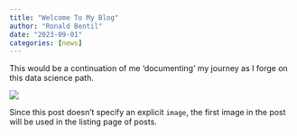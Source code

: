 ```yaml
---
title: "Welcome To My Blog"
author: "Ronald Bentil"
date: "2023-09-01"
categories: [news]
---
```


This would be a continuation of me 'documenting' my journey as I forge on this data science path.

![](Blog image.png)

Since this post doesn't specify an explicit `image`, the first image in the post will be used in the listing page of posts.
